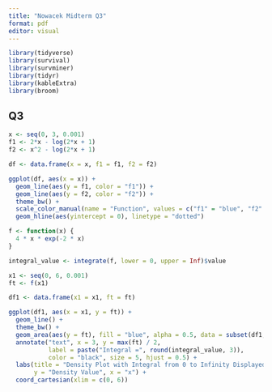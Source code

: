 ```yaml
---
title: "Nowacek Midterm Q3"
format: pdf
editor: visual
---
```


```r
library(tidyverse)
library(survival)
library(survminer)
library(tidyr)
library(kableExtra)
library(broom)
```

## Q3

```r
x <- seq(0, 3, 0.001)
f1 <- 2*x - log(2*x + 1)
f2 <- x^2 - log(2*x + 1)

df <- data.frame(x = x, f1 = f1, f2 = f2)

ggplot(df, aes(x = x)) +
  geom_line(aes(y = f1, color = "f1")) +
  geom_line(aes(y = f2, color = "f2")) +
  theme_bw() +
  scale_color_manual(name = "Function", values = c("f1" = "blue", "f2" = "red")) +
  geom_hline(aes(yintercept = 0), linetype = "dotted")
```

```r
f <- function(x) {
  4 * x * exp(-2 * x)
}

integral_value <- integrate(f, lower = 0, upper = Inf)$value

x1 <- seq(0, 6, 0.001) 
ft <- f(x1)

df1 <- data.frame(x1 = x1, ft = ft)

ggplot(df1, aes(x = x1, y = ft)) +
  geom_line() +
  theme_bw() +
  geom_area(aes(y = ft), fill = "blue", alpha = 0.5, data = subset(df1, x1 >= 0 & x1 <= 6)) +
  annotate("text", x = 3, y = max(ft) / 2, 
           label = paste("Integral =", round(integral_value, 3)), 
           color = "black", size = 5, hjust = 0.5) +
  labs(title = "Density Plot with Integral from 0 to Infinity Displayed",
       y = "Density Value", x = "x") +
  coord_cartesian(xlim = c(0, 6))
```

